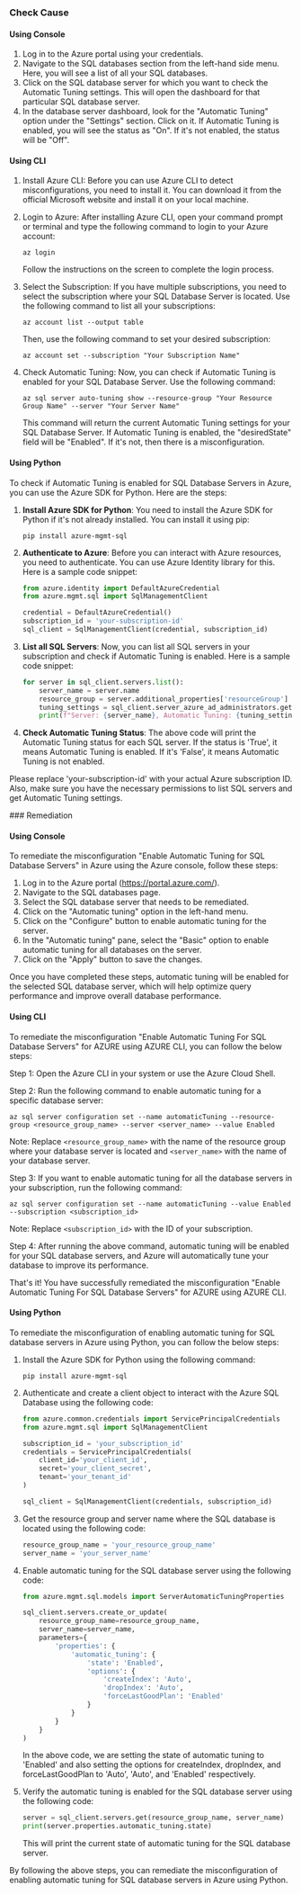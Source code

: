 

<Tabs><Tab title='Cause'>
### Check Cause

#### Using Console

1. Log in to the Azure portal using your credentials.
2. Navigate to the SQL databases section from the left-hand side menu. Here, you will see a list of all your SQL databases.
3. Click on the SQL database server for which you want to check the Automatic Tuning settings. This will open the dashboard for that particular SQL database server.
4. In the database server dashboard, look for the "Automatic Tuning" option under the "Settings" section. Click on it. If Automatic Tuning is enabled, you will see the status as "On". If it's not enabled, the status will be "Off".

#### Using CLI

1. Install Azure CLI: Before you can use Azure CLI to detect misconfigurations, you need to install it. You can download it from the official Microsoft website and install it on your local machine. 

2. Login to Azure: After installing Azure CLI, open your command prompt or terminal and type the following command to login to your Azure account:

   ```
   az login
   ```
   Follow the instructions on the screen to complete the login process.

3. Select the Subscription: If you have multiple subscriptions, you need to select the subscription where your SQL Database Server is located. Use the following command to list all your subscriptions:

   ```
   az account list --output table
   ```
   Then, use the following command to set your desired subscription:

   ```
   az account set --subscription "Your Subscription Name"
   ```

4. Check Automatic Tuning: Now, you can check if Automatic Tuning is enabled for your SQL Database Server. Use the following command:

   ```
   az sql server auto-tuning show --resource-group "Your Resource Group Name" --server "Your Server Name"
   ```
   This command will return the current Automatic Tuning settings for your SQL Database Server. If Automatic Tuning is enabled, the "desiredState" field will be "Enabled". If it's not, then there is a misconfiguration.

#### Using Python

To check if Automatic Tuning is enabled for SQL Database Servers in Azure, you can use the Azure SDK for Python. Here are the steps:

1. **Install Azure SDK for Python**: You need to install the Azure SDK for Python if it's not already installed. You can install it using pip:
   ```
   pip install azure-mgmt-sql
   ```

2. **Authenticate to Azure**: Before you can interact with Azure resources, you need to authenticate. You can use Azure Identity library for this. Here is a sample code snippet:
   ```python
   from azure.identity import DefaultAzureCredential
   from azure.mgmt.sql import SqlManagementClient

   credential = DefaultAzureCredential()
   subscription_id = 'your-subscription-id'
   sql_client = SqlManagementClient(credential, subscription_id)
   ```

3. **List all SQL Servers**: Now, you can list all SQL servers in your subscription and check if Automatic Tuning is enabled. Here is a sample code snippet:
   ```python
   for server in sql_client.servers.list():
       server_name = server.name
       resource_group = server.additional_properties['resourceGroup']
       tuning_settings = sql_client.server_azure_ad_administrators.get(resource_group, server_name)
       print(f"Server: {server_name}, Automatic Tuning: {tuning_settings}")
   ```

4. **Check Automatic Tuning Status**: The above code will print the Automatic Tuning status for each SQL server. If the status is 'True', it means Automatic Tuning is enabled. If it's 'False', it means Automatic Tuning is not enabled.

Please replace 'your-subscription-id' with your actual Azure subscription ID. Also, make sure you have the necessary permissions to list SQL servers and get Automatic Tuning settings.

</Tab>

<Tab title='Remediation'>
### Remediation

#### Using Console

To remediate the misconfiguration "Enable Automatic Tuning for SQL Database Servers" in Azure using the Azure console, follow these steps:

1. Log in to the Azure portal (https://portal.azure.com/).
2. Navigate to the SQL databases page.
3. Select the SQL database server that needs to be remediated.
4. Click on the "Automatic tuning" option in the left-hand menu.
5. Click on the "Configure" button to enable automatic tuning for the server.
6. In the "Automatic tuning" pane, select the "Basic" option to enable automatic tuning for all databases on the server.
7. Click on the "Apply" button to save the changes.

Once you have completed these steps, automatic tuning will be enabled for the selected SQL database server, which will help optimize query performance and improve overall database performance.

#### Using CLI

To remediate the misconfiguration "Enable Automatic Tuning For SQL Database Servers" for AZURE using AZURE CLI, you can follow the below steps:

Step 1: Open the Azure CLI in your system or use the Azure Cloud Shell.

Step 2: Run the following command to enable automatic tuning for a specific database server:

```
az sql server configuration set --name automaticTuning --resource-group <resource_group_name> --server <server_name> --value Enabled
```

Note: Replace `<resource_group_name>` with the name of the resource group where your database server is located and `<server_name>` with the name of your database server.

Step 3: If you want to enable automatic tuning for all the database servers in your subscription, run the following command:

```
az sql server configuration set --name automaticTuning --value Enabled --subscription <subscription_id>
```

Note: Replace `<subscription_id>` with the ID of your subscription.

Step 4: After running the above command, automatic tuning will be enabled for your SQL database servers, and Azure will automatically tune your database to improve its performance.

That's it! You have successfully remediated the misconfiguration "Enable Automatic Tuning For SQL Database Servers" for AZURE using AZURE CLI.

#### Using Python

To remediate the misconfiguration of enabling automatic tuning for SQL database servers in Azure using Python, you can follow the below steps:

1. Install the Azure SDK for Python using the following command:

   ```
   pip install azure-mgmt-sql
   ```

2. Authenticate and create a client object to interact with the Azure SQL Database using the following code:

   ```python
   from azure.common.credentials import ServicePrincipalCredentials
   from azure.mgmt.sql import SqlManagementClient
   
   subscription_id = 'your_subscription_id'
   credentials = ServicePrincipalCredentials(
       client_id='your_client_id',
       secret='your_client_secret',
       tenant='your_tenant_id'
   )
   
   sql_client = SqlManagementClient(credentials, subscription_id)
   ```

3. Get the resource group and server name where the SQL database is located using the following code:

   ```python
   resource_group_name = 'your_resource_group_name'
   server_name = 'your_server_name'
   ```

4. Enable automatic tuning for the SQL database server using the following code:

   ```python
   from azure.mgmt.sql.models import ServerAutomaticTuningProperties
   
   sql_client.servers.create_or_update(
       resource_group_name=resource_group_name,
       server_name=server_name,
       parameters={
           'properties': {
               'automatic_tuning': {
                   'state': 'Enabled',
                   'options': {
                       'createIndex': 'Auto',
                       'dropIndex': 'Auto',
                       'forceLastGoodPlan': 'Enabled'
                   }
               }
           }
       }
   )
   ```

   In the above code, we are setting the state of automatic tuning to 'Enabled' and also setting the options for createIndex, dropIndex, and forceLastGoodPlan to 'Auto', 'Auto', and 'Enabled' respectively.

5. Verify the automatic tuning is enabled for the SQL database server using the following code:

   ```python
   server = sql_client.servers.get(resource_group_name, server_name)
   print(server.properties.automatic_tuning.state)
   ```

   This will print the current state of automatic tuning for the SQL database server.

By following the above steps, you can remediate the misconfiguration of enabling automatic tuning for SQL database servers in Azure using Python.


</Tab>
</Tabs>